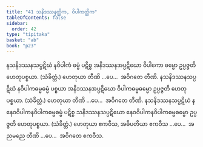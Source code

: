 ```yaml
---
title: "41 သနိဒဿနတ္တိက, ဝိပါကတ္တိက"
tableOfContents: false
sidebar:
  order: 42
type: "tipitaka"
basket: "ab"
book: "p23"
---
```



<DynamicBreadcrumb />

<Division number="50" book="p23" e="ch" v="40" p="418">

<Paragraph number="159" book="p23">
နသနိဒဿနသပ္ပဋိဃံ နဝိပါကံ ဓမ္မံ ပဋိစ္စ အနိဒဿနအပ္ပဋိဃော ဝိပါကော ဓမ္မော ဥပ္ပဇ္ဇတိ ဟေတုပစ္စယာ. (သံခိတ္တံ.) ဟေတုယာ တီဏိ …ပေ…  အဝိဂတေ တီဏိ.
</Paragraph>

<Paragraph number="160" book="p23">
နသနိဒဿနသပ္ပဋိဃံ နဝိပါကဓမ္မဓမ္မံ ပစ္စယာ အနိဒဿနအပ္ပဋိဃော ဝိပါကဓမ္မဓမ္မော ဥပ္ပဇ္ဇတိ ဟေတုပစ္စယာ. (သံခိတ္တံ.) ဟေတုယာ တီဏိ …ပေ…  အဝိဂတေ တီဏိ.
</Paragraph>

<Paragraph number="161" book="p23">
နသနိဒဿနသပ္ပဋိဃံ နနေဝဝိပါကနဝိပါကဓမ္မဓမ္မံ ပဋိစ္စ သနိဒဿနသပ္ပဋိဃော နေဝဝိပါကနဝိပါကဓမ္မဓမ္မော ဥပ္ပဇ္ဇတိ ဟေတုပစ္စယာ. (သံခိတ္တံ.) ဟေတုယာ ဧကဝီသ, အဓိပတိယာ ဧကဝီသ …ပေ…  အညမညေ တီဏိ …ပေ…  အဝိဂတေ ဧကဝီသ.
</Paragraph>
</Division>